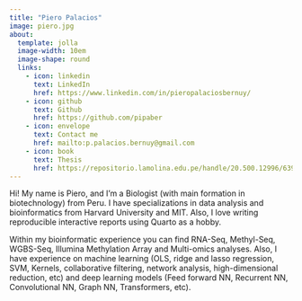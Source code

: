 ```yaml
---
title: "Piero Palacios"
image: piero.jpg
about: 
  template: jolla
  image-width: 10em
  image-shape: round
  links: 
    - icon: linkedin
      text: LinkedIn
      href: https://www.linkedin.com/in/pieropalaciosbernuy/
    - icon: github
      text: Github
      href: https://github.com/pipaber
    - icon: envelope
      text: Contact me
      href: mailto:p.palacios.bernuy@gmail.com
    - icon: book
      text: Thesis
      href: https://repositorio.lamolina.edu.pe/handle/20.500.12996/6393
---
```


Hi! My name is Piero, and I’m a Biologist (with main formation in biotechnology) from Peru. I have specializations in data analysis and bioinformatics from Harvard University and MIT. Also, I love writing reproducible interactive reports using Quarto as a hobby.

Within my bioinformatic experience you can find RNA-Seq, Methyl-Seq, WGBS-Seq, Illumina Methylation Array and Multi-omics analyses. Also, I have experience on machine learning (OLS, ridge and lasso regression, SVM, Kernels, collaborative filtering, network analysis, high-dimensional reduction, etc) and deep learning models (Feed forward NN, Recurrent NN, Convolutional NN, Graph NN, Transformers, etc).